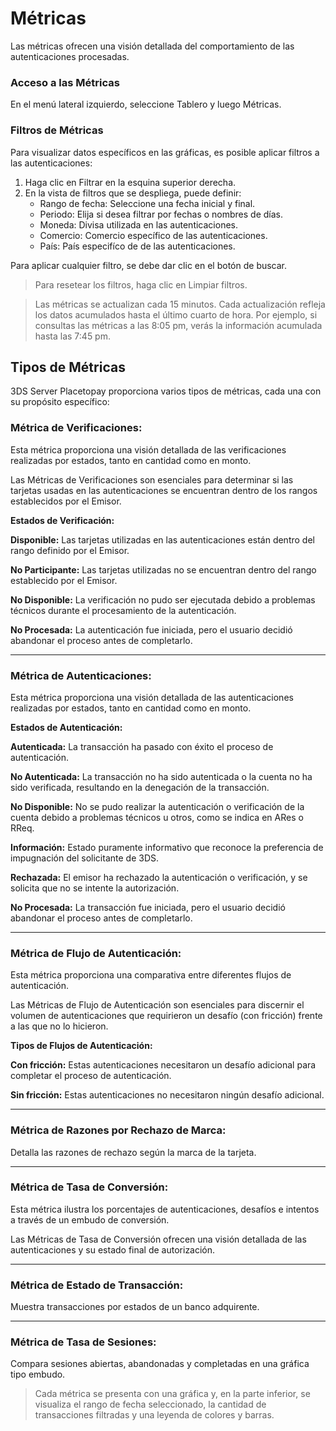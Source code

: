 

# Métricas

Las métricas ofrecen una visión detallada del comportamiento de las autenticaciones procesadas.

### Acceso a las Métricas

En el menú lateral izquierdo, seleccione Tablero y luego Métricas.

### Filtros de Métricas
Para visualizar datos específicos en las gráficas, es posible aplicar filtros a las autenticaciones:

1. Haga clic en Filtrar en la esquina superior derecha.
2. En la vista de filtros que se despliega, puede definir:
    - Rango de fecha: Seleccione una fecha inicial y final.
    - Periodo: Elija si desea filtrar por fechas o nombres de días.
    - Moneda: Divisa utilizada en las autenticaciones.
    - Comercio: Comercio específico de las autenticaciones.
    - País: País especifíco de de las autenticaciones.

Para aplicar cualquier filtro, se debe dar clic en el botón de buscar.
> Para resetear los filtros, haga clic en Limpiar filtros.

> Las métricas se actualizan cada 15 minutos. Cada actualización refleja los datos acumulados hasta el último cuarto de hora. Por ejemplo, si consultas las métricas a las 8:05 pm, verás la información acumulada hasta las 7:45 pm.

## Tipos de Métricas

3DS Server Placetopay proporciona varios tipos de métricas, cada una con su propósito específico:

### Métrica de Verificaciones:
Esta métrica proporciona una visión detallada de las verificaciones realizadas por estados, tanto en cantidad como en monto.

Las Métricas de Verificaciones son esenciales para determinar si las tarjetas usadas en las autenticaciones se encuentran dentro de los rangos establecidos por el Emisor.

**Estados de Verificación:**

**Disponible:** Las tarjetas utilizadas en las autenticaciones están dentro del rango definido por el Emisor.

**No Participante:** Las tarjetas utilizadas no se encuentran dentro del rango establecido por el Emisor.

**No Disponible:** La verificación no pudo ser ejecutada debido a problemas técnicos durante el procesamiento de la autenticación.

**No Procesada:** La autenticación fue iniciada, pero el usuario decidió abandonar el proceso antes de completarlo.

---

### Métrica de Autenticaciones:
Esta métrica proporciona una visión detallada de las autenticaciones realizadas por estados, tanto en cantidad como en monto.

**Estados de Autenticación:**

**Autenticada:** La transacción ha pasado con éxito el proceso de autenticación.

**No Autenticada:** La transacción no ha sido autenticada o la cuenta no ha sido verificada, resultando en la denegación de la transacción.

**No Disponible:** No se pudo realizar la autenticación o verificación de la cuenta debido a problemas técnicos u otros, como se indica en ARes o RReq.

**Información:** Estado puramente informativo que reconoce la preferencia de impugnación del solicitante de 3DS.

**Rechazada:** El emisor ha rechazado la autenticación o verificación, y se solicita que no se intente la autorización.

**No Procesada:** La transacción fue iniciada, pero el usuario decidió abandonar el proceso antes de completarlo.

---

### Métrica de Flujo de Autenticación:
Esta métrica proporciona una comparativa entre diferentes flujos de autenticación.

Las Métricas de Flujo de Autenticación son esenciales para discernir el volumen de autenticaciones que requirieron un desafío (con fricción) frente a las que no lo hicieron.

**Tipos de Flujos de Autenticación:**

**Con fricción:** Estas autenticaciones necesitaron un desafío adicional para completar el proceso de autenticación.

**Sin fricción:** Estas autenticaciones no necesitaron ningún desafío adicional.

---

### Métrica de Razones por Rechazo de Marca:
Detalla las razones de rechazo según la marca de la tarjeta.

---

### Métrica de Tasa de Conversión:
Esta métrica ilustra los porcentajes de autenticaciones, desafíos e intentos a través de un embudo de conversión.

Las Métricas de Tasa de Conversión ofrecen una visión detallada de las autenticaciones y su estado final de autorización.

--- 

### Métrica de Estado de Transacción:
Muestra transacciones por estados de un banco adquirente.

---

### Métrica de Tasa de Sesiones:
Compara sesiones abiertas, abandonadas y completadas en una gráfica tipo embudo.

> Cada métrica se presenta con una gráfica y, en la parte inferior, se visualiza el rango de fecha seleccionado, la cantidad de transacciones filtradas y una leyenda de colores y barras.